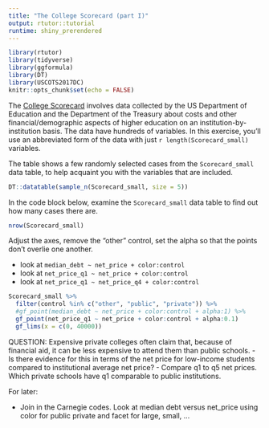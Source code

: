 ```yaml
---
title: "The College Scorecard (part I)"
output: rtutor::tutorial
runtime: shiny_prerendered
---
```


```r
library(rtutor)
library(tidyverse)
library(ggformula)
library(DT)
library(USCOTS2017DC)
knitr::opts_chunk$set(echo = FALSE)
```

The [College Scorecard](https://collegescorecard.ed.gov/data/) involves data collected by the US Department of Education and the Department of the Treasury about costs and other financial/demographic aspects of higher education on an institution-by-institution basis. The data have hundreds of variables. In this exercise, you'll use an abbreviated form of the data with just `r length(Scorecard_small)` variables.

The table shows a few randomly selected cases from the `Scorecard_small` data table, to help acquaint you with the variables that are included.
```r
DT::datatable(sample_n(Scorecard_small, size = 5))
```


In the code block below, examine the `Scorecard_small` data table to find out how many cases there are.

```r
nrow(Scorecard_small)
```

Adjust the axes, remove the "other" control, set the alpha so that the points don't overlie one another.

- look at `median_debt ~ net_price + color:control`
- look at `net_price_q1 ~ net_price + color:control`
- look at `net_price_q1 ~ net_price_q4 + color:control`

```r
Scorecard_small %>%
  filter(control %in% c("other", "public", "private")) %>%
  #gf_point(median_debt ~ net_price + color:control + alpha:1) %>%
  gf_point(net_price_q1 ~ net_price + color:control + alpha:0.1)
  gf_lims(x = c(0, 40000))
```

QUESTION: Expensive private colleges often claim that, because of financial aid, it can be less expensive to attend them than public schools. 
- Is there evidence for this in terms of the net price for low-income students compared to institutional average net price?
- Compare q1 to q5 net prices. Which private schools have q1 comparable to public institutions.


For later:

* Join in the Carnegie codes. Look at median debt versus net_price using color for public private and facet for large, small, ...
